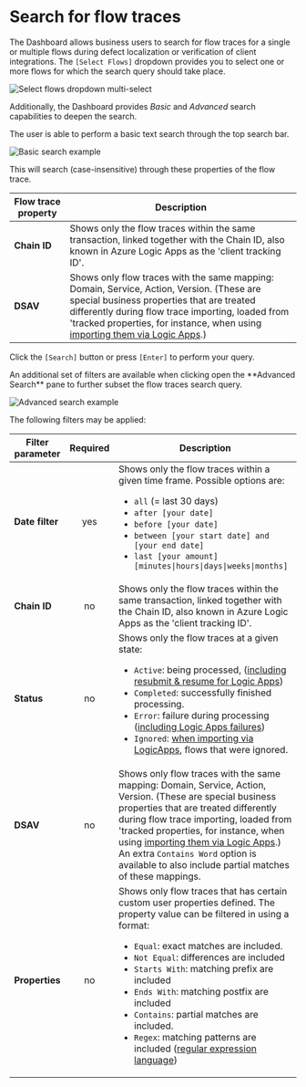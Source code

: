 
# Search for flow traces
The Dashboard allows business users to search for flow traces for a single or multiple flows during defect localization or verification of client integrations. The `[Select Flows]` dropdown provides you to select one or more flows for which the search query should take place.  

![Select flows dropdown multi-select](/images/v2_search-advanced3.png)

Additionally, the Dashboard provides *Basic* and *Advanced* search capabilities to deepen the search.

<Tabs groupId="search-type">
<TabItem value="basic" label="Basic search" default>
The user is able to perform a basic text search through the top search bar.

![Basic search example](/images/dashboard/search-for-flow-traces-basic-search.gif)

This will search (case-insensitive) through these properties of the flow trace.

| Flow trace property | Description |
| ------------------- | ----------- |
| **Chain ID**        | Shows only the flow traces within the same transaction, linked together with the Chain ID, also known in Azure Logic Apps as the 'client tracking ID'. |
| **DSAV**            | Shows only flow traces with the same mapping: Domain, Service, Action, Version. (These are special business properties that are treated differently during flow trace importing, loaded from 'tracked properties, for instance, when using [importing them via Logic Apps](./04_import-flow-traces/import-flows-via-la.mdx).) |

Click the `[Search]` button or press `[Enter]` to perform your query.

</TabItem>
<TabItem value="advanced" label="Advanced search">
An additional set of filters are available when clicking open the **Advanced Search** pane to further subset the flow traces search query. 

![Advanced search example](/images/dashboard/search-for-flow-traces-advanced-search.gif)

The following filters may be applied:

| Filter parameter | Required | Description | 
| ---------------- | :------: | ----------- |
| **Date filter**  | yes      | Shows only the flow traces within a given time frame. Possible options are: <ul><li>`all` (= last 30 days)</li><li>`after [your date]`</li><li>`before [your date]`</li><li>`between [your start date] and [your end date]`</li><li>`last [your amount] [minutes\|hours\|days\|weeks\|months]`</li></ul> |
| **Chain ID**     | no       | Shows only the flow traces within the same transaction, linked together with the Chain ID, also known in Azure Logic Apps as the 'client tracking ID'. |
| **Status**       | no       | Shows only the flow traces at a given state: <ul><li>`Active`: being processed, ([including resubmit & resume for Logic Apps](./04_import-flow-traces/import-flows-via-la.mdx))</li><li>`Completed`: successfully finished processing.</li><li>`Error`: failure during processing ([including Logic Apps failures](./04_import-flow-traces/import-flows-via-la.mdx))</li><li>`Ignored`: [when importing via LogicApps](./04_import-flow-traces/import-flows-via-la.mdx), flows that were ignored.</li></ul> | 
| **DSAV**         | no       | Shows only flow traces with the same mapping: Domain, Service, Action, Version. (These are special business properties that are treated differently during flow trace importing, loaded from 'tracked properties, for instance, when using [importing them via Logic Apps](./04_import-flow-traces/import-flows-via-la.mdx).) <br/> An extra `Contains Word` option is available to also include partial matches of these mappings. |
| **Properties**   | no       | Shows only flow traces that has certain custom user properties defined. The property value can be filtered in using a format: <ul><li>`Equal`: exact matches are included.</li><li>`Not Equal`: differences are included</li><li>`Starts With`: matching prefix are included</li><li>`Ends With`: matching postfix are included</li><li>`Contains`: partial matches are included.</li><li>`Regex`: matching patterns are included ([regular expression language](https://learn.microsoft.com/en-us/dotnet/standard/base-types/regular-expression-language-quick-reference))</li></ul> |   

</TabItem>
</Tabs>